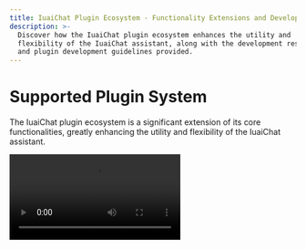 ```yaml
---
title: IuaiChat Plugin Ecosystem - Functionality Extensions and Development Resources
description: >-
  Discover how the IuaiChat plugin ecosystem enhances the utility and
  flexibility of the IuaiChat assistant, along with the development resources
  and plugin development guidelines provided.
---
```


# Supported Plugin System

The IuaiChat plugin ecosystem is a significant extension of its core functionalities, greatly enhancing the utility and flexibility of the IuaiChat assistant.

<Video src="https://github.com/lobehub/lobe-chat/assets/28616219/f29475a3-f346-4196-a435-41a6373ab9e2" />

By leveraging plugins, the IuaiChat assistants are capable of accessing and processing real-time information, such as searching online for data and providing users with timely and relevant insights.

Moreover, these plugins are not solely limited to news aggregation; they can also extend to other practical functionalities, such as quickly retrieving documents, generating images, obtaining data from various platforms such as Bilibili and Steam, and interacting with an array of third-party services.

To learn more, please refer to the [Plugin Usage](/en/docs/usage/plugins/basic). Additionally, quality voice options (OpenAI Audio, Microsoft Edge Speech) are available to cater to users from different regions and cultural backgrounds. Users can select suitable voices based on personal preferences or specific situations, providing a personalized communication experience.
